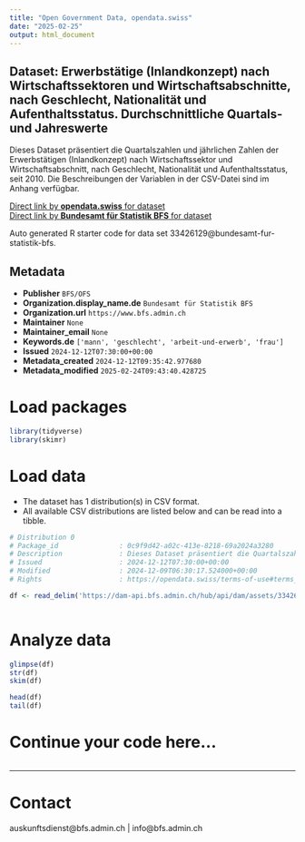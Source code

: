 ```yaml
---
title: "Open Government Data, opendata.swiss"
date: "2025-02-25"
output: html_document
---
```


## Dataset: Erwerbstätige (Inlandkonzept) nach Wirtschaftssektoren und Wirtschaftsabschnitte, nach Geschlecht, Nationalität und Aufenthaltsstatus. Durchschnittliche Quartals- und Jahreswerte

Dieses Dataset präsentiert die Quartalszahlen und jährlichen Zahlen der Erwerbstätigen (Inlandkonzept) nach Wirtschaftssektor und Wirtschaftsabschnitt, nach Geschlecht, Nationalität und Aufenthaltsstatus, seit 2010. Die Beschreibungen der Variablen in der CSV-Datei sind im Anhang verfügbar.

[Direct link by **opendata.swiss** for dataset](https://opendata.swiss/de/dataset/erwerbstatige-inlandkonzept-nach-wirtschaftssektoren-und-wirtschaftsabschnitte-nach-geschlecht-1)<br>
[Direct link by **Bundesamt für Statistik BFS** for dataset](https://www.bfs.admin.ch/asset/de/ts-x-03.02.01.08.01)

Auto generated R starter code for data set 33426129@bundesamt-fur-statistik-bfs.

## Metadata

- **Publisher** `BFS/OFS`
- **Organization.display_name.de** `Bundesamt für Statistik BFS`
- **Organization.url** `https://www.bfs.admin.ch`
- **Maintainer** `None`
- **Maintainer_email** `None`
- **Keywords.de** `['mann', 'geschlecht', 'arbeit-und-erwerb', 'frau']`
- **Issued** `2024-12-12T07:30:00+00:00`
- **Metadata_created** `2024-12-12T09:35:42.977680`
- **Metadata_modified** `2025-02-24T09:43:40.428725`


# Load packages

```r

library(tidyverse)
library(skimr)

```

# Load data

-   The dataset has 1 distribution(s) in CSV format.
-   All available CSV distributions are listed below and can be read into a tibble.

```r

# Distribution 0
# Package_id               : 0c9f9d42-a02c-413e-8218-69a2024a3280
# Description              : Dieses Dataset präsentiert die Quartalszahlen und jährlichen Zahlen der Erwerbstätigen (Inlandkonzept) nach Wirtschaftssektor und Wirtschaftsabschnitt, nach Geschlecht, Nationalität und Aufenthaltsstatus, seit 2010. Die Beschreibungen der Variablen in der CSV-Datei sind im Anhang verfügbar.
# Issued                   : 2024-12-12T07:30:00+00:00
# Modified                 : 2024-12-09T06:30:17.524000+00:00
# Rights                   : https://opendata.swiss/terms-of-use#terms_by_ask

df <- read_delim('https://dam-api.bfs.admin.ch/hub/api/dam/assets/33426132/master')



```

# Analyze data

```r

glimpse(df)
str(df)
skim(df)

head(df)
tail(df)

```

# Continue your code here...

```r

```

------------------------------------------------------------------------

# Contact

auskunftsdienst@bfs.admin.ch | info@bfs.admin.ch
